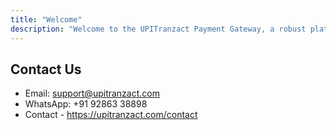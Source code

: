 ```yaml
---
title: "Welcome"
description: "Welcome to the UPITranzact Payment Gateway, a robust platform offering seamless, secure, and scalable payment solutions. This documentation will help developers, merchants, and businesses integrate and use UPITranzact effectively for handling UPI payments, managing orders, and tracking transactions."
---
```


## Contact Us

- Email: [support@upitranzact.com](mailto:support@upitranzact.com)
- WhatsApp: +91 92863 38898
- Contact - https://upitranzact.com/contact